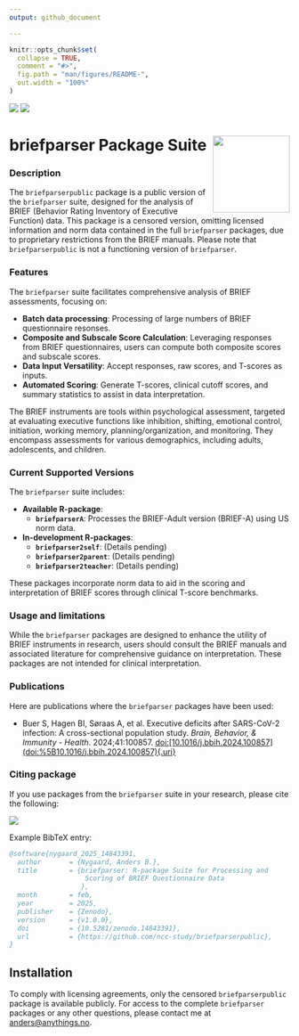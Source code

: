 ```yaml
---
output: github_document

---
```


<!-- README.md is generated from README.Rmd. Please edit that file -->

<!-- To generate README.md use devtools::build_readme() -->

```r
knitr::opts_chunk$set(
  collapse = TRUE,
  comment = "#>",
  fig.path = "man/figures/README-",
  out.width = "100%"
)
```

<!-- badges: start -->

[![](https://zenodo.org/badge/DOI/10.5281/zenodo.14843391.svg)](https://doi.org/10.5281/zenodo.14843391) ![](https://img.shields.io/badge/license-Proprietary-red.svg)

<!-- badges: end -->

# briefparser Package Suite <img src="man/figures/logo.png" align="right" height="138" alt="" />

### Description

The `briefparserpublic` package is a public version of the `briefparser` suite, designed for the analysis of BRIEF (Behavior Rating Inventory of Executive Function) data. This package is a censored version, omitting licensed information and norm data contained in the full `briefparser` packages, due to proprietary restrictions from the BRIEF manuals. Please note that `briefparserpublic` is not a functioning version of `briefparser`.

### Features

The `briefparser` suite facilitates comprehensive analysis of BRIEF assessments, focusing on:

-   **Batch data processing**: Processing of large numbers of BRIEF questionnaire resonses.
-   **Composite and Subscale Score Calculation**: Leveraging responses from BRIEF questionnaires, users can compute both composite scores and subscale scores.
-   **Data Input Versatility**: Accept responses, raw scores, and T-scores as inputs.
-   **Automated Scoring**: Generate T-scores, clinical cutoff scores, and summary statistics to assist in data interpretation.

The BRIEF instruments are tools within psychological assessment, targeted at evaluating executive functions like inhibition, shifting, emotional control, initiation, working memory, planning/organization, and monitoring. They encompass assessments for various demographics, including adults, adolescents, and children.

### Current Supported Versions

The `briefparser` suite includes:

-   **Available R-package**:
    -   **`briefparserA`**: Processes the BRIEF-Adult version (BRIEF-A) using US norm data.
-   **In-development R-packages**:
    -   **`briefparser2self`**: (Details pending)
    -   **`briefparser2parent`**: (Details pending)
    -   **`briefparser2teacher`**: (Details pending)

These packages incorporate norm data to aid in the scoring and interpretation of BRIEF scores through clinical T-score benchmarks.

### Usage and limitations

While the `briefparser` packages are designed to enhance the utility of BRIEF instruments in research, users should consult the BRIEF manuals and associated literature for comprehensive guidance on interpretation. These packages are not intended for clinical interpretation.

### Publications

Here are publications where the `briefparser` packages have been used:

-   Buer S, Hagen BI, Søraas A, et al. Executive deficits after SARS-CoV-2 infection: A cross-sectional population study. *Brain, Behavior, & Immunity - Health*. 2024;41:100857. [doi:[10.1016/j.bbih.2024.100857](doi:%5B10.1016/j.bbih.2024.100857){.uri}](https://doi.org/10.1016/j.bbih.2024.100857)

### Citing package

If you use packages from the `briefparser` suite in your research, please cite the following:

[![](https://zenodo.org/badge/DOI/10.5281/zenodo.14843391.svg)](https://doi.org/10.5281/zenodo.14843391)

Example BibTeX entry:

```bibtex
@software{nygaard_2025_14843391,
  author       = {Nygaard, Anders B.},
  title        = {briefparser: R-package Suite for Processing and
                   Scoring of BRIEF Questionnaire Data
                  },
  month        = feb,
  year         = 2025,
  publisher    = {Zenodo},
  version      = {v1.0.0},
  doi          = {10.5281/zenodo.14843391},
  url          = {https://github.com/ncc-study/briefparserpublic},
}
```

## Installation

To comply with licensing agreements, only the censored `briefparserpublic` package is available publicly. For access to the complete `briefparser` packages or any other questions, please contact me at [anders\@anythings.no](mailto:anders@anythings.no).
